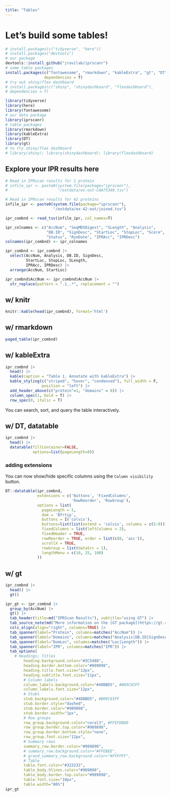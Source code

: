 ```yaml
---
title: "Tables"
---
```



# Let's build some tables!

```r
# install.packages(c("tidyverse", "here"))
# install.packages("devtools")
# our package
devtools::install_github("jravilab/iprscanr")
# some table packages
install.packages(c("fontawesome", "rmarkdown", "kableExtra", "gt", "DT"),
                 dependencies = T)
# try out shiny/flex dashboard
# install.packages(c("shiny", "shinydashboard", "flexdashboard"),
# dependencies = T)
```

```r
library(tidyverse)
library(here)
library(fontawesome)
# our data package
library(iprscanr)
# table packages
library(rmarkdown)
library(kableExtra)
library(DT)
library(gt)
# to try shiny/flex dashboard
# library(shiny); library(shinydashboard); library(flexdashboard)
```

## Explore your IPR results here

```r

# Read in IPRscan results for 1 protein
# infile_ipr <- paste0(system.file(package="iprscanr"),
#                      "/extdata/ex-out-CAA75348.tsv")

# Read in IPRscan results for 42 proteins
infile_ipr <- paste0(system.file(package="iprscanr"),
                     "/extdata/ex-42-out/joined.tsv")

ipr_combnd <- read_tsv(infile_ipr, col_names=T)

ipr_colnames <- c("AccNum", "SeqMD5Digest", "SLength", "Analysis",
                  "DB.ID", "SignDesc", "StartLoc", "StopLoc", "Score",
                  "Status", "RunDate", "IPRAcc", "IPRDesc")
colnames(ipr_combnd) <- ipr_colnames

ipr_combnd <- ipr_combnd |>
  select(AccNum, Analysis, DB.ID, SignDesc,
         StartLoc, StopLoc, SLength,
         IPRAcc, IPRDesc) |>
  arrange(AccNum, StartLoc)

ipr_combnd$AccNum <- ipr_combnd$AccNum |>
  str_replace(pattern = ".1_.*", replacement = "")
```

## w/ knitr
```r
knitr::kable(head(ipr_combnd), format='html')

```

## w/ rmarkdown
```r
paged_table(ipr_combnd)
```

## w/ kableExtra 
```r

ipr_combnd |>
  head() |>
  kable(caption = "Table 1. Annotate with kableExtra") |>
  kable_styling(c("striped", "hover", "condensed"), full_width = F,
                position = "left") |>
  add_header_above(c("protein"=1, "domains" = 8)) |>
  column_spec(1, bold = T) |>
  row_spec(0, italic = T)

```

You can search, sort, and query the table interactively.

## w/ DT, datatable
```r
ipr_combnd |>
  head() |> 
  datatable(fillContainer=FALSE,
            options=list(pageLength=8))
```
### adding extensions
You can now show/hide specific columns using the `Column visibility` button.

```r

DT::datatable(ipr_combnd,
              extensions = c('Buttons', 'FixedColumns',
                             'RowReorder', 'RowGroup'),
              options = list(
                pageLength = 5,
                dom = 'Bfrtip',
                buttons = I('colvis'),
                buttons=list(list(extend = 'colvis', columns = c(5:9))),
                fixedColumns = list(leftColumns = 2),
                fixedHeader = TRUE,
                rowReorder = TRUE, order = list(c(0, 'asc')),
                scrollX = TRUE,
                rowGroup = list(dataSrc = 1),
                lengthMenu = c(10, 25, 100)
              ))

```

## w/ gt
```r
ipr_combnd |>
  head() |> 
  gt()

ipr_gt <- ipr_combnd |>
  group_by(AccNum) |> 
  gt() |> 
  tab_header(title=md("IPRScan Results"), subtitle="using GT") |>
  tab_source_note(md("More information on the [GT package](https://gt.rstudio.com/index.html).")) |> 
  cols_align(align="right", columns=TRUE) |> 
  tab_spanner(label="Protein", columns=matches("AccNum")) |> 
  tab_spanner(label="Domains", columns=matches("Analysis|DB.ID|SignDesc")) |> 
  tab_spanner(label="DomLoc", columns=matches("Loc|Length")) |>
  tab_spanner(label="IPR", columns=matches("IPR")) |>
  tab_options(
    # Headings; Titles
		heading.background.color="#3C5488",
		heading.border.bottom.color="#989898",
		heading.title.font.size="12px",
		heading.subtitle.font.size="11px",
		# Column labels
		column_labels.background.color="#4DBBD5", #B09C85FF
		column_labels.font.size="12px",
		# Stubs
		stub.background.color="#4DBBD5", #B09C85FF
		stub.border.style="dashed",
		stub.border.color="#989898",
		stub.border.width="1px",
		# Row groups
		row_group.background.color="coral3", #FFEFDB80
		row_group.border.top.color="#989898",
		row_group.border.bottom.style="none",
		row_group.font.size="12px",
		# Summary rows
		summary_row.border.color="#989898",
		# summary_row.background.color="#FFEBEE",
		# grand_summary_row.background.color="#FFFFFF",
		# Table
		table.font.color="#323232",
		table_body.hlines.color="#989898",
		table_body.border.top.color="#989898",
		table.font.size="10px",
		table.width="80%")
ipr_gt
```
